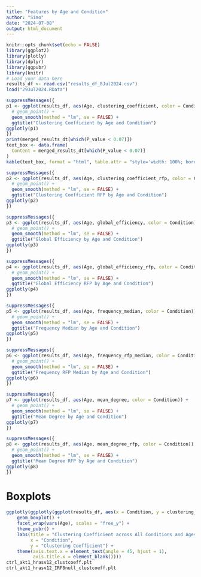```yaml
---
title: "Features by Age and Condition"
author: "Simo"
date: "2024-07-08"
output: html_document
---
```


```r
knitr::opts_chunk$set(echo = FALSE)
library(ggplot2)
library(plotly)
library(dplyr)
library(ggpubr)
library(knitr)
# Load your data here
results_df <- read.csv("results_df_8Jul2024.csv")
load("29Jul2024.RData")
```

```r
suppressMessages({
p1 <- ggplot(results_df, aes(Age, clustering_coefficient, color = Condition)) +
  # geom_point() +
  geom_smooth(method = "lm", se = FALSE) +
  ggtitle("Clustering Coefficient by Age and Condition")
ggplotly(p1)
})
print(merged_results_dt[which(P_value < 0.07)])
text_box <- data.frame(
  Content = merged_results_dt[which(P_value < 0.07)]
)
kable(text_box, format = "html", table.attr = "style='width: 100%; border: 1px solid black; padding: 10px; margin: 10px 0;'")

```

```r
suppressMessages({
p2 <- ggplot(results_df, aes(Age, clustering_coefficient_rfp, color = Condition)) +
  # geom_point() +
  geom_smooth(method = "lm", se = FALSE) +
  ggtitle("Clustering Coefficient RFP by Age and Condition")
ggplotly(p2)
})
```

```r
suppressMessages({
p3 <- ggplot(results_df, aes(Age, global_efficiency, color = Condition)) +
  # geom_point() +
  geom_smooth(method = "lm", se = FALSE) +
  ggtitle("Global Efficiency by Age and Condition")
ggplotly(p3)
})
```

```r
suppressMessages({
p4 <- ggplot(results_df, aes(Age, global_efficiency_rfp, color = Condition)) +
  # geom_point() +
  geom_smooth(method = "lm", se = FALSE) +
  ggtitle("Global Efficiency RFP by Age and Condition")
ggplotly(p4)
})
```

```r
suppressMessages({
p5 <- ggplot(results_df, aes(Age, frequency_median, color = Condition)) +
  # geom_point() +
  geom_smooth(method = "lm", se = FALSE) +
  ggtitle("Frequency Median by Age and Condition")
ggplotly(p5)
})
```

```r
suppressMessages({
p6 <- ggplot(results_df, aes(Age, frequency_rfp_median, color = Condition)) +
  # geom_point() +
  geom_smooth(method = "lm", se = FALSE) +
  ggtitle("Frequency RFP Median by Age and Condition")
ggplotly(p6)
})
```

```r
suppressMessages({
p7 <- ggplot(results_df, aes(Age, mean_degree, color = Condition)) +
  # geom_point() +
  geom_smooth(method = "lm", se = FALSE) +
  ggtitle("Mean Degree by Age and Condition")
ggplotly(p7)
})
```

```r
suppressMessages({
p8 <- ggplot(results_df, aes(Age, mean_degree_rfp, color = Condition)) +
  # geom_point() +
  geom_smooth(method = "lm", se = FALSE) +
  ggtitle("Mean Degree RFP by Age and Condition")
ggplotly(p8)
})
```

# Boxplots
```r
ggplotly(ggplotly(ggplot(results_df, aes(x = Condition, y = clustering_coefficient, fill = Condition)) +
    geom_boxplot() +
    facet_wrap(vars(Age), scales = "free_y") +
    theme_pubr() +
    labs(title = "Clustering Coefficient across All Conditions and Ages",
         x = "Condition",
         y = "Clustering Coefficient") +
    theme(axis.text.x = element_text(angle = 45, hjust = 1),
          axis.title.x = element_blank())))
ctrl_akt1_hrasv12_clustcoeff.plt
ctrl_akt1_hrasv12_IRF8null_clustcoeff.plt
```
